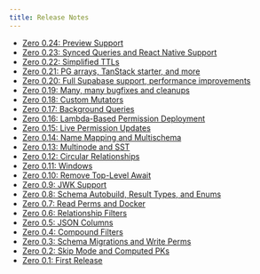 ```yaml
---
title: Release Notes
---
```


- [Zero 0.24: Preview Support](/docs/release-notes/0.24)
- [Zero 0.23: Synced Queries and React Native Support](/docs/release-notes/0.23)
- [Zero 0.22: Simplified TTLs](/docs/release-notes/0.22)
- [Zero 0.21: PG arrays, TanStack starter, and more](/docs/release-notes/0.21)
- [Zero 0.20: Full Supabase support, performance improvements](/docs/release-notes/0.20)
- [Zero 0.19: Many, many bugfixes and cleanups](/docs/release-notes/0.19)
- [Zero 0.18: Custom Mutators](/docs/release-notes/0.18)
- [Zero 0.17: Background Queries](/docs/release-notes/0.17)
- [Zero 0.16: Lambda-Based Permission Deployment](/docs/release-notes/0.16)
- [Zero 0.15: Live Permission Updates](/docs/release-notes/0.15)
- [Zero 0.14: Name Mapping and Multischema](/docs/release-notes/0.14)
- [Zero 0.13: Multinode and SST](/docs/release-notes/0.13)
- [Zero 0.12: Circular Relationships](/docs/release-notes/0.12)
- [Zero 0.11: Windows](/docs/release-notes/0.11)
- [Zero 0.10: Remove Top-Level Await](/docs/release-notes/0.10)
- [Zero 0.9: JWK Support](/docs/release-notes/0.9)
- [Zero 0.8: Schema Autobuild, Result Types, and Enums](/docs/release-notes/0.8)
- [Zero 0.7: Read Perms and Docker](/docs/release-notes/0.7)
- [Zero 0.6: Relationship Filters](/docs/release-notes/0.6)
- [Zero 0.5: JSON Columns](/docs/release-notes/0.5)
- [Zero 0.4: Compound Filters](/docs/release-notes/0.4)
- [Zero 0.3: Schema Migrations and Write Perms](/docs/release-notes/0.3)
- [Zero 0.2: Skip Mode and Computed PKs](/docs/release-notes/0.2)
- [Zero 0.1: First Release](/docs/release-notes/0.1)
